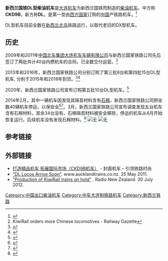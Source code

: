 {{Infobox Locomotive
| name = DL<br />CKD9C
| image = DL_9020_on_MP4.jpg
| caption = 
| type = [[柴油机车|柴油机车]]
| origin = {{CHN}}
| builder = [[大连机车|大连机车]]
| serialnumber = 
| builddate = 首批：2010年—2011年<br>第二批：2011年—2013年<br>第三批：2014年<br>第四批：2018年
| totalproduction = 63
| user = {{flagicon|NZ}} [[新西兰铁路|新西兰铁路]]
| uicclass = Co'Co'
| gauge = 1,067毫米
| wheeldiameter = 
| axleload = 18吨
| wheelbase = 
| minimumcurve = 
| length = 18.500毫米
| width = 
| height = 
| weight = 108吨
| fueltype = 
| fuelcap = 
| lubecap = 
| coolantcap = 
| watercap = 
| sandcap = 
| enginepower = 2700千瓦
| enginetype = 德国[[MTU腓德烈斯哈芬有限公司|MTU]] 20V4000R43
| transmission = 交—直流电
| alternator = 
| tractionmotors = 
| topspeed = 100公里/小时
| sustainedspeed = 
| poweroutput = 
| tractiveeffort = 
| locobrakes = 
| locobrakepower = 
| locobrakeforce = 
| trainbrakes = 
| safety = 
| notes =
}}

'''新西兰国铁DL型柴油机车'''是[[大连机车|大连机车]]为新西兰国铁而制造的[[柴油機車|柴油机车]]。中方称'''CKD9B'''，新方称'''DL'''。是第一型由[[西方世界|西方国家]]订购的[[中國|中国]]产铁路机车。<ref>{{Cite web|title=KiwiRail's first Chinese locomotive arrives next month|url=https://www.railwaygazette.com/news/kiwirails-first-chinese-locomotive-arrives-next-month/35325.article|access-date=2022-03-16|last=2010-09-22T13:44:00|work=Railway Gazette International|language=en|archive-date=2021-03-09|archive-url=https://web.archive.org/web/20210309131442/https://www.railwaygazette.com/news/kiwirails-first-chinese-locomotive-arrives-next-month/35325.article}}</ref>

DL型机车目前全数在[[新西兰|新西兰]][[北島_(紐西蘭)|北岛]]铁路运行，以取代老旧的DX型机车。

== 历史 ==
2009年和2011年[[中国北车|中国北车集团]][[中车大连机车车辆|大连机车车辆有限公司]]与新西兰国家铁路公司先后签订了两批共计40台内燃机车的合同，已全数交付运营。<ref>KiwiRail orders more Chinese locomotives - Railway Gazette</ref>

2013年和2016年，新西兰国家铁路公司分别订购了第三批8台和第四批15台DL型机车, 分别于2015年和2018年到货。<ref>{{Cite web|title=KiwiRail places third order for CNR Dalian locomotives|url=http://www.railwaygazette.com/news/single-view/view/kiwirail-places-third-order-for-cnr-dalian-locomotives.html|date=2013-10-09|publisher=Railway Gazette International|access-date=2022-03-16|archive-date=2016-01-30|archive-url=https://web.archive.org/web/20160130155611/http://www.railwaygazette.com/news/single-view/view/kiwirail-places-third-order-for-cnr-dalian-locomotives.html}}</ref><ref>{{Cite web|title=KiwiRail to order more Chinese locomotives|url=https://web.archive.org/web/20180119120238/http://www.railjournal.com/index.php/locomotives/kiwirail-to-order-more-chinese-locomotives-2.html|access-date=2016-07-12|publisher=International Railway Journal}}</ref>

2020年，新西兰国家铁路公司宣布订购第五批10台DL型机车。<ref>{{Cite web|title=More DL Locos and Wagons from China|url=https://www.worldcat.org/issn/2703-6197|date=2020-09|publisher=The Linesider}}</ref>

2014年2月，其中一辆机车因发现其隔音材料含有[[石棉|石棉]]，新西兰国家铁路公司把全数40辆机车停运，以保安全<ref>{{Cite web|title=Testing of Locomotives underway to ensure staff safety|url=http://www.kiwirail.co.nz/news/296/78/Testing-of-Locomotives-underway-to-ensure-staff-safety.html|access-date=2014-03-03|archive-url=https://web.archive.org/web/20140301134643/http://www.kiwirail.co.nz/news/296/78/Testing-of-Locomotives-underway-to-ensure-staff-safety.html|archive-date=2014-03-01|dead-url=yes}}</ref><ref>{{Cite web |url=http://hk.apple.nextmedia.com/realtime/news/20140303/52245025 |title=國產列車含致癌物新西蘭急停用 港鐵有入貨 |accessdate=2014-03-03 |archive-date=2014-03-03 |archive-url=https://web.archive.org/web/20140303170912/http://hk.apple.nextmedia.com/realtime/news/20140303/52245025 |dead-url=no }}</ref>。3月，新西兰国家铁路公司宣布调查发现五台机车含有石棉材料，其余34台没有。石棉隔音材料被安全移除，停运的机车从4月开始恢复运行。后续机车没有发现石棉材料。<ref>{{Cite web|title=Planning underway for returning DL locomotives to service|url=http://www.kiwirail.co.nz/news/300/78/Planning-underway-for-returning-DL-locomotives-to-service.html|date=2013-04-17|publisher=KiwiRail|access-date=2022-03-16|archive-date=2017-04-27|archive-url=https://web.archive.org/web/20170427125531/http://www.kiwirail.co.nz/news/300/78/Planning-underway-for-returning-DL-locomotives-to-service.html}}</ref>
[[File:New_Zealand_DL_Class_locomotive_9642_passing_Hamilton_Frankton_station.jpg|无]]
[[File:New_Zealand_DL_Class_locomotive_passing_Tokoroa.jpg|无]]

== 参考链接 ==
{{commonscat|NZR DL class}}
{{reflist}}

== 外部链接 ==
*[http://www.zacliu.com/20130514/ckd9b/ 打造精品机车 拓展国际市场（CKD9B机车）] {{Wayback|url=http://www.zacliu.com/20130514/ckd9b/ |date=20130616002025 }} - 封面机车 – 引领铁路时尚
*[https://web.archive.org/web/20110707064710/http://www.aucklandtrains.co.nz/2011/05/25/dl-locos-arrive-soon/ "DL Locos Arrive Soon"]. www.aucklandtrains.co.nz. 25 May 2011.
*[http://www.radionz.co.nz/news/national/111917/production-of-kiwirail-trains-on-hold "Production of KiwiRail trains on hold"] {{Wayback|url=http://www.radionz.co.nz/news/national/111917/production-of-kiwirail-trains-on-hold |date=20140225035142 }}. Radio New Zealand. 30 July 2012.

[[Category:中国出口柴油机车|Category:中国出口柴油机车]]
[[Category:中车大连制铁路机车|Category:中车大连制铁路机车]]
[[Category:新西兰铁路|Category:新西兰铁路]]